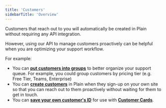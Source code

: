 ```yaml
---
title: 'Customers'
sidebarTitle: 'Overview'
---
```


Customers that reach out to you will automatically be created in Plain without requiring any API integration.

However, using our API to manage customers proactively can be helpful when you are optimizing your support workflow.

For example:

- You can [**put customers into groups**](/api-reference/graphql/customers/customer-groups/) to better organize your support queue. For example, you could group customers by pricing tier (e.g. Free Tier, Teams, Enterprise)
- You can [**create customers**](/api-reference/graphql/customers/upsert/) in Plain when they sign-up on your own site so that you can reach out to them proactively without waiting for them to get in touch.
- You can [**save your own customer's ID**](/api-reference/graphql/customers/upsert) for use with [**Customer Cards**](/customer-cards/).
